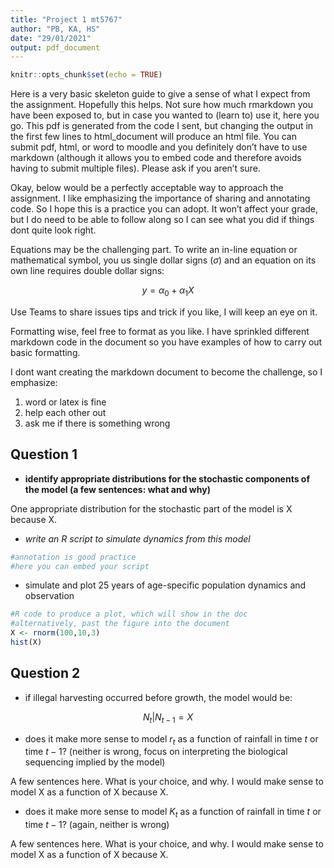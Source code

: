 ```yaml
---
title: "Project 1 mt5767"
author: "PB, KA, HS"
date: "29/01/2021"
output: pdf_document
---
```


```r
knitr::opts_chunk$set(echo = TRUE)
```

Here is a very basic skeleton guide to give a sense of what I expect from the assignment. Hopefully this helps. Not sure how much rmarkdown you have been exposed to, but in case you wanted to (learn to) use it, here you go. This pdf is generated from the code I sent, but changing the output in the first few lines to html_document will produce an html file. You can submit pdf, html, or word to moodle and you definitely don't have to use markdown (although it allows you to embed code and therefore avoids having to submit multiple files). Please ask if you aren't sure.

Okay, below would be a perfectly acceptable way to approach the assignment. I like emphasizing the importance of sharing and annotating code. So I hope this is a practice you can adopt. It won't affect your grade, but I do need to be able to follow along so I can see what you did if things dont quite look right. 

Equations may be the challenging part. To write an in-line equation or mathematical symbol, you us single dollar signs ($\sigma$) and an equation on its own line requires double dollar signs:

$$y = \alpha_0 + \alpha_1X$$

Use Teams to share issues tips and trick if you like, I will keep an eye on it.

Formatting wise, feel free to format as you like. I have sprinkled different markdown code in the document so you have examples of how to carry out basic formatting.

I dont want creating the markdown document to become the challenge, so I emphasize: 

1. word or latex is fine
2. help each other out
3. ask me if there is something wrong


## Question 1

- **identify appropriate distributions for the stochastic components of the model (a few sentences: what and why)**

One appropriate distribution for the stochastic part of the model is X because X. 

- *write an R script to simulate dynamics from this model*

```r
#annotation is good practice
#here you can embed your script

```

- simulate and plot 25 years of age-specific population dynamics and observation

```r
#R code to produce a plot, which will show in the doc
#alternatively, past the figure into the document
X <- rnorm(100,10,3)
hist(X)
```

## Question 2

- if illegal harvesting occurred before growth, the model would be:

$$N_t|N_{t-1} = X$$


- does it make more sense to model $r_t$ as a function of rainfall in time $t$ or time $t-1$? (neither is wrong, focus on interpreting the biological sequencing implied by the model)

A few sentences here. What is your choice, and why. I would make sense to model X as a function of X because X. 

- does it make more sense to model $K_t$ as a function of rainfall in time $t$ or time $t-1$? (again, neither is wrong)

A few sentences here. What is your choice, and why. I would make sense to model X as a function of X because X. 

